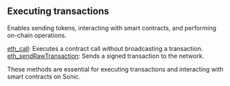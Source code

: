 
<Meta
  title="Sonic executing transactions info| dRPC"
/>

## Executing transactions

Enables sending tokens, interacting with smart contracts, and performing on-chain operations.

[eth_call](/sonic-api/executingtransactions/eth_call): Executes a contract call without broadcasting a transaction. \
[eth_sendRawTransaction](/sonic-api/executingtransactions/eth_sendRawTransaction): Sends a signed transaction to the network.

These methods are essential for executing transactions and interacting with smart contracts on Sonic.


<Space h={16} />
<GetStarted />
